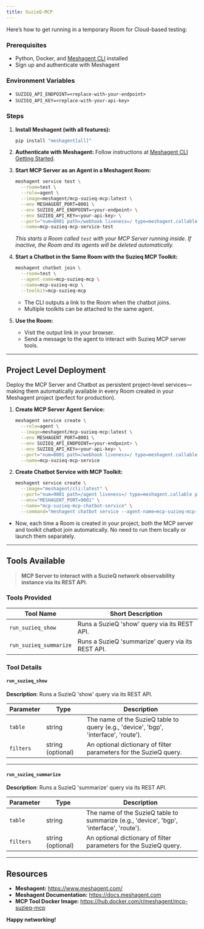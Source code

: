 ```yaml
---
title: SuzieQ-MCP
---
```



Here’s how to get running in a temporary Room for Cloud-based testing:

### Prerequisites
- Python, Docker, and [Meshagent CLI](https://docs.meshagent.com/cli/getting_started) installed
- Sign up and authenticate with Meshagent

### Environment Variables
- `SUZIEQ_API_ENDPOINT=<replace-with-your-endpoint>`
- `SUZIEQ_API_KEY=<replace-with-your-api-key>`

### Steps

1. **Install Meshagent (with all features):**
   ```sh
   pip install "meshagent[all]"
   ```
2. **Authenticate with Meshagent:**
   Follow instructions at [Meshagent CLI Getting Started](https://docs.meshagent.com/cli/getting_started).

3. **Start MCP Server as an Agent in a Meshagent Room:**
   ```sh
   meshagent service test \
     --room=test \
     --role=agent \
     --image=meshagent/mcp-suzieq-mcp:latest \
     --env MESHAGENT_PORT=8001 \
     --env SUZIEQ_API_ENDPOINT=<your-endpoint> \
     --env SUZIEQ_API_KEY=<your-api-key> \
     --port="num=8001 path=/webhook liveness=/ type=meshagent.callable" \
     --name=mcp-suzieq-mcp-service-test
   ```
   *This starts a Room called `test` with your MCP Server running inside. If inactive, the Room and its agents will be deleted automatically.*

4. **Start a Chatbot in the Same Room with the Suzieq MCP Toolkit:**
   ```sh
   meshagent chatbot join \
     --room=test \
     --agent-name=mcp-suzieq-mcp \
     --name=mcp-suzieq-mcp \
     --toolkit=mcp-suzieq-mcp
   ```
   - The CLI outputs a link to the Room when the chatbot joins. 
   - Multiple toolkits can be attached to the same agent.

5. **Use the Room:**
   - Visit the output link in your browser.
   - Send a message to the agent to interact with Suzieq MCP server tools.

---

## Project Level Deployment

Deploy the MCP Server and Chatbot as persistent project-level services—making them automatically available in every Room created in your Meshagent project (perfect for production).

1. **Create MCP Server Agent Service:**
   ```sh
   meshagent service create \
     --role=agent \
     --image=meshagent/mcp-suzieq-mcp:latest \
     --env MESHAGENT_PORT=8001 \
     --env SUZIEQ_API_ENDPOINT=<your-endpoint> \
     --env SUZIEQ_API_KEY=<your-api-key> \
     --port="num=8001 path=/webhook liveness=/ type=meshagent.callable" \
     --name=mcp-suzieq-mcp-service
   ```

2. **Create Chatbot Service with MCP Toolkit:**
   ```sh
   meshagent service create \
     --image="meshagent/cli:latest" \
     --port="num=9001 path=/agent liveness=/ type=meshagent.callable participant_name=mcp-suzieq-mcp-chatbot" \
     --env="MESHAGENT_PORT=9001" \
     --name="mcp-suzieq-mcp-chatbot-service" \
     --command="meshagent chatbot service --agent-name=mcp-suzieq-mcp-chatbot --toolkit=mcp-suzieq-mcp"
   ```
- Now, each time a Room is created in your project, both the MCP server and toolkit chatbot join automatically. No need to run them locally or launch them separately.

---

## Tools Available

> **MCP Server to interact with a SuzieQ network observability instance via its REST API.**

### Tools Provided

| Tool Name               | Short Description                                       |
|-------------------------|--------------------------------------------------------|
| `run_suzieq_show`       | Runs a SuzieQ 'show' query via its REST API.           |
| `run_suzieq_summarize`  | Runs a SuzieQ 'summarize' query via its REST API.      |


### Tool Details

#### `run_suzieq_show`
**Description**: Runs a SuzieQ 'show' query via its REST API.

| Parameter   | Type    | Description                                                                |
|-------------|---------|----------------------------------------------------------------------------|
| `table`     | string  | The name of the SuzieQ table to query (e.g., 'device', 'bgp', 'interface', 'route'). |
| `filters`   | string (optional) | An optional dictionary of filter parameters for the SuzieQ query.       |

---

#### `run_suzieq_summarize`
**Description**: Runs a SuzieQ 'summarize' query via its REST API.

| Parameter   | Type    | Description                                                                |
|-------------|---------|----------------------------------------------------------------------------|
| `table`     | string  | The name of the SuzieQ table to summarize (e.g., 'device', 'bgp', 'interface', 'route'). |
| `filters`   | string (optional) | An optional dictionary of filter parameters for the SuzieQ query.       |

---

## Resources

- **Meshagent:** https://www.meshagent.com/
- **Meshagent Documentation:** https://docs.meshagent.com
- **MCP Tool Docker Image:** https://hub.docker.com/r/meshagent/mcp-suzieq-mcp

**Happy networking!**